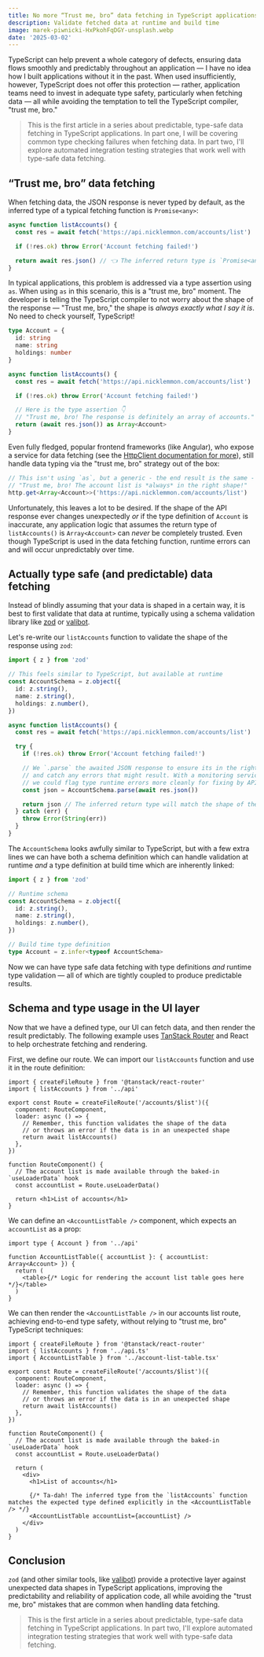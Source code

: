 ```yaml
---
title: No more “Trust me, bro” data fetching in TypeScript applications
description: Validate fetched data at runtime and build time
image: marek-piwnicki-HxPkohFqDGY-unsplash.webp
date: '2025-03-02'
---
```


TypeScript can help prevent a whole category of defects, ensuring data flows
smoothly and predictably throughout an application &mdash; I have no idea how I
built applications without it in the past. When used insufficiently, however,
TypeScript does not offer this protection &mdash; rather, application teams need
to invest in adequate type safety, particularly when fetching data &mdash; all
while avoiding the temptation to tell the TypeScript compiler, "trust me, bro."

> This is the first article in a series about predictable, type-safe data
> fetching in TypeScript applications. In part one, I will be covering common
> type checking failures when fetching data. In part two, I'll explore automated
> integration testing strategies that work well with type-safe data fetching.

## “Trust me, bro” data fetching

When fetching data, the JSON response is never typed by default, as the inferred
type of a typical fetching function is `Promise<any>`:

```ts
async function listAccounts() {
  const res = await fetch('https://api.nicklemmon.com/accounts/list')

  if (!res.ok) throw Error('Account fetching failed!')

  return await res.json() // 👈 The inferred return type is `Promise<any>`
}
```

In typical applications, this problem is addressed via a type assertion using
`as`. When using `as` in this scenario, this is a "trust me, bro" moment. The
developer is telling the TypeScript compiler to not worry about the shape of the
response &mdash; "Trust me, bro," the shape is _always exactly what I say it
is_. No need to check yourself, TypeScript!

```ts
type Account = {
  id: string
  name: string
  holdings: number
}

async function listAccounts() {
  const res = await fetch('https://api.nicklemmon.com/accounts/list')

  if (!res.ok) throw Error('Account fetching failed!')

  // Here is the type assertion 👇
  // "Trust me, bro! The response is definitely an array of accounts."
  return (await res.json()) as Array<Account>
}
```

Even fully fledged, popular frontend frameworks (like Angular), who expose a
service for data fetching (see the
[HttpClient documentation for more](https://angular.dev/guide/http/making-requests#fetching-json-data)),
still handle data typing via the "trust me, bro" strategy out of the box:

```ts
// This isn't using `as`, but a generic - the end result is the same - the shape of the data is not validated at runtime but is assumed!
// "Trust me, bro! The account list is *always* in the right shape!"
http.get<Array<Account>>('https://api.nicklemmon.com/accounts/list')
```

Unfortunately, this leaves a lot to be desired. If the shape of the API response
ever changes unexpectedly _or_ if the type definition of `Account` is
inaccurate, any application logic that assumes the return type of
`listAccounts()` is `Array<Account>` can _never_ be completely trusted. Even
though TypeScript is used in the data fetching function, runtime errors can and
will occur unpredictably over time.

## Actually type safe (and predictable) data fetching

Instead of blindly assuming that your data is shaped in a certain way, it is
best to first validate that data at runtime, typically using a schema validation
library like [zod](https://zod.dev/) or [valibot](https://valibot.dev/).

Let's re-write our `listAccounts` function to validate the shape of the response
using `zod`:

```ts
import { z } from 'zod'

// This feels similar to TypeScript, but available at runtime
const AccountSchema = z.object({
  id: z.string(),
  name: z.string(),
  holdings: z.number(),
})

async function listAccounts() {
  const res = await fetch('https://api.nicklemmon.com/accounts/list')

  try {
    if (!res.ok) throw Error('Account fetching failed!')

    // We `.parse` the awaited JSON response to ensure its in the right shape,
    // and catch any errors that might result. With a monitoring service in place,
    // we could flag type runtime errors more cleanly for fixing by API teams.
    const json = AccountSchema.parse(await res.json())

    return json // The inferred return type will match the shape of the `AccountSchema`
  } catch (err) {
    throw Error(String(err))
  }
}
```

The `AccountSchema` looks awfully similar to TypeScript, but with a few extra
lines we can have both a schema definition which can handle validation at
runtime _and_ a type definition at build time which are inherently linked:

```ts
import { z } from 'zod'

// Runtime schema
const AccountSchema = z.object({
  id: z.string(),
  name: z.string(),
  holdings: z.number(),
})

// Build time type definition
type Account = z.infer<typeof AccountSchema>
```

Now we can have type safe data fetching with type definitions _and_ runtime type
validation &mdash; all of which are tightly coupled to produce predictable
results.

## Schema and type usage in the UI layer

Now that we have a defined type, our UI can fetch data, and then render the
result predictably. The following example uses
[TanStack Router](https://tanstack.com/router/latest) and React to help
orchestrate fetching and rendering.

First, we define our route. We can import our `listAccounts` function and use it
in the route definition:

```tsx
import { createFileRoute } from '@tanstack/react-router'
import { listAccounts } from '../api'

export const Route = createFileRoute('/accounts/$list')({
  component: RouteComponent,
  loader: async () => {
    // Remember, this function validates the shape of the data
    // or throws an error if the data is in an unexpected shape
    return await listAccounts()
  },
})

function RouteComponent() {
  // The account list is made available through the baked-in `useLoaderData` hook
  const accountList = Route.useLoaderData()

  return <h1>List of accounts</h1>
}
```

We can define an `<AccountListTable />` component, which expects an
`accountList` as a prop:

```tsx
import type { Account } from '../api'

function AccountListTable({ accountList }: { accountList: Array<Account> }) {
  return (
    <table>{/* Logic for rendering the account list table goes here */}</table>
  )
}
```

We can then render the `<AccountListTable />` in our accounts list route,
achieving end-to-end type safety, without relying to "trust me, bro" TypeScript
techniques:

```tsx
import { createFileRoute } from '@tanstack/react-router'
import { listAccounts } from '../api.ts'
import { AccountListTable } from '../account-list-table.tsx'

export const Route = createFileRoute('/accounts/$list')({
  component: RouteComponent,
  loader: async () => {
    // Remember, this function validates the shape of the data
    // or throws an error if the data is in an unexpected shape
    return await listAccounts()
  },
})

function RouteComponent() {
  // The account list is made available through the baked-in `useLoaderData` hook
  const accountList = Route.useLoaderData()

  return (
    <div>
      <h1>List of accounts</h1>

      {/* Ta-dah! The inferred type from the `listAccounts` function matches the expected type defined explicitly in the <AccountListTable /> */}
      <AccountListTable accountList={accountList} />
    </div>
  )
}
```

## Conclusion

`zod` (and other similar tools, like [valibot](https://valibot.dev)) provide a
protective layer against unexpected data shapes in TypeScript applications,
improving the predictability and reliability of application code, all while
avoiding the "trust me, bro" mistakes that are common when handling data
fetching.

> This is the first article in a series about predictable, type-safe data
> fetching in TypeScript applications. In part two, I'll explore automated
> integration testing strategies that work well with type-safe data fetching.

